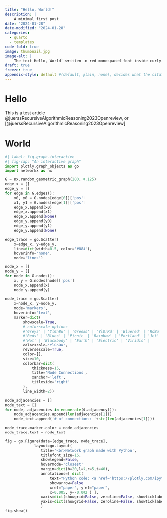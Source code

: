 ```yaml
---
title: "Hello, World!"
description: |
    A minimal first post
date: "2024-01-28"
date-modified: "2024-01-28"
categories:
  - quarto
  - templates
code-fold: true
image: thumbnail.jpg
image-alt: |
    The text Hello, World` written in red monospaced font inside curly braces on a grey background.
draft: true
freeze: true
appendix-style: default #(default, plain, none), decides what the citation looks like (I should change this allow customizing with paper citation)
---
```


# Hello
This is a test article @juerssRecursiveAlgorithmicReasoning2023Openreview, or [@juerssRecursiveAlgorithmicReasoning2023Openreview]

# World
```python
#| label: fig-graph-interactive
#| fig-cap: "An interactive graph"
import plotly.graph_objects as go
import networkx as nx

G = nx.random_geometric_graph(200, 0.125)
edge_x = []
edge_y = []
for edge in G.edges():
    x0, y0 = G.nodes[edge[0]]['pos']
    x1, y1 = G.nodes[edge[1]]['pos']
    edge_x.append(x0)
    edge_x.append(x1)
    edge_x.append(None)
    edge_y.append(y0)
    edge_y.append(y1)
    edge_y.append(None)

edge_trace = go.Scatter(
    x=edge_x, y=edge_y,
    line=dict(width=0.5, color='#888'),
    hoverinfo='none',
    mode='lines')

node_x = []
node_y = []
for node in G.nodes():
    x, y = G.nodes[node]['pos']
    node_x.append(x)
    node_y.append(y)

node_trace = go.Scatter(
    x=node_x, y=node_y,
    mode='markers',
    hoverinfo='text',
    marker=dict(
        showscale=True,
        # colorscale options
        #'Greys' | 'YlGnBu' | 'Greens' | 'YlOrRd' | 'Bluered' | 'RdBu' |
        #'Reds' | 'Blues' | 'Picnic' | 'Rainbow' | 'Portland' | 'Jet' |
        #'Hot' | 'Blackbody' | 'Earth' | 'Electric' | 'Viridis' |
        colorscale='YlGnBu',
        reversescale=True,
        color=[],
        size=10,
        colorbar=dict(
            thickness=15,
            title='Node Connections',
            xanchor='left',
            titleside='right'
        ),
        line_width=2))

node_adjacencies = []
node_text = []
for node, adjacencies in enumerate(G.adjacency()):
    node_adjacencies.append(len(adjacencies[1]))
    node_text.append('# of connections: '+str(len(adjacencies[1])))

node_trace.marker.color = node_adjacencies
node_trace.text = node_text

fig = go.Figure(data=[edge_trace, node_trace],
             layout=go.Layout(
                title='<br>Network graph made with Python',
                titlefont_size=16,
                showlegend=False,
                hovermode='closest',
                margin=dict(b=20,l=5,r=5,t=40),
                annotations=[ dict(
                    text="Python code: <a href='https://plotly.com/ipython-notebooks/network-graphs/'> https://plotly.com/ipython-notebooks/network-graphs/</a>",
                    showarrow=False,
                    xref="paper", yref="paper",
                    x=0.005, y=-0.002 ) ],
                xaxis=dict(showgrid=False, zeroline=False, showticklabels=False),
                yaxis=dict(showgrid=False, zeroline=False, showticklabels=False))
                )
fig.show()
```